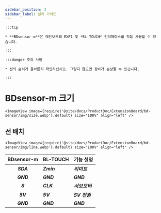 ```yaml
---
sidebar_position: 2
sidebar_label: 설치 가이드
---
```




    :::tip

    * **BDsensor-m**은 메인보드의 EXP1 및 *BL-TOUCH* 인터페이스를 직접 사용할 수 있습니다.

    :::

    :::danger 주의 사항

    * 선의 순서가 올바른지 확인하십시오. 그렇지 않으면 장비가 손상될 수 있습니다.

    :::

# BDsensor-m 크기


    <ImageView image={require('@site/docs/ProductDoc/ExtensionBoard/bd-sensor/img/size.webp').default} size="100%" align="left" />

## 선 배치

    <ImageView image={require('@site/docs/ProductDoc/ExtensionBoard/bd-sensor/img/line.webp').default} size="100%" align="left" />

|      BDsensor-m    |  BL-TOUCH  |  기능 설명 |
| :---------------: | :--------- |:--------- |
|    ***SDA***    | ***Zmin*** | ***리미트***  |
|    ***GND***    | ***GND***  | ***GND*** |
|    ***S***      | ***CLK***  | ***서보모터***  |
|    ***5V***     | ***5V***   | ***5V 전원***  |
|    ***GND***    | ***GND***  | ***GND***  |



